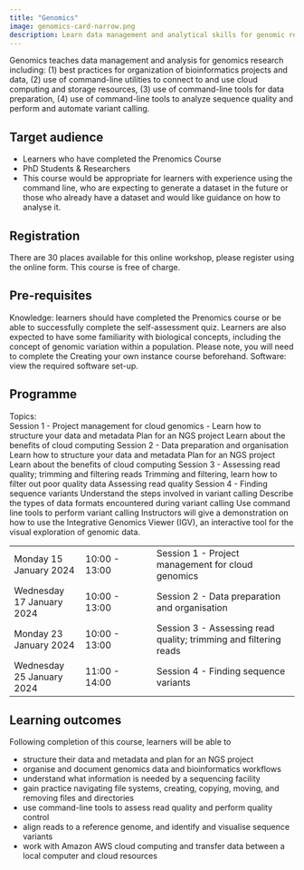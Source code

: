 ```yaml
---
title: "Genomics"
image: genomics-card-narrow.png
description: Learn data management and analytical skills for genomic research
---
```


Genomics teaches data management and analysis for genomics research including:
(1) best practices for organization of bioinformatics projects and data, 
(2) use of command-line utilities to connect to and use cloud computing and storage resources, 
(3) use of command-line tools for data preparation, 
(4) use of command-line tools to analyze sequence quality and perform and automate variant calling.

## Target audience 
- Learners who have completed the Prenomics Course 
- PhD Students & Researchers
- This course would be appropriate for learners with experience using the command line, who are expecting to generate a dataset in the future or those who already have a dataset and would like guidance on how to analyse it. 

## Registration
There are 30 places available for this online workshop, please register using the online form. This course is free of charge. 

## Pre-requisites 
Knowledge: learners should have completed the Prenomics course or be able to successfully complete the self-assessment quiz. Learners are also expected to have some familiarity with biological concepts, including the concept of genomic variation within a population. Please note, you will need to complete the Creating your own instance course beforehand.
Software: view the required software set-up.

## Programme 

Topics: 		
Session 1 - Project management for cloud genomics - 
Learn how to structure your data and metadata
Plan for an NGS project
Learn about the benefits of cloud computing
Session 2 - Data preparation and organisation
Learn how to structure your data and metadata
Plan for an NGS project
Learn about the benefits of cloud computing
 		Session 3 - Assessing read quality; trimming and filtering reads
Trimming and filtering, learn how to filter out poor quality data
Assessing read quality
Session 4 - Finding sequence variants
Understand the steps involved in variant calling
Describe the types of data formats encountered during variant calling
Use command line tools to perform variant calling
Instructors will give a demonstration on how to use the Integrative Genomics Viewer (IGV), an interactive tool for the visual exploration of genomic data. 

|                     |               |                                                                |
|------------------|------------------|------------------------------------|
| Monday 15 January 2024 | 10:00 - 13:00 | Session 1 - Project management for cloud genomics  |
| Wednesday 17 January 2024  | 10:00 - 13:00 | Session 2 - Data preparation and organisation               |
| Monday 23 January 2024 | 10:00 - 13:00 | Session 3 - Assessing read quality; trimming and filtering reads |
| Wednesday 25 January 2024 | 11:00 - 14:00 | Session 4 - Finding sequence variants                         |



## Learning outcomes 
Following completion of this course, learners will be able to

- structure their data and metadata and plan for an NGS project
- organise and document genomics data and bioinformatics workflows
- understand what information is needed by a sequencing facility 
- gain practice navigating file systems, creating, copying, moving, and removing files and directories
- use command-line tools to assess read quality and perform quality control
- align reads to a reference genome, and identify and visualise sequence variants
- work with Amazon AWS cloud computing and transfer data between a local computer and cloud resources
